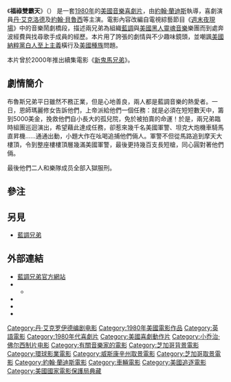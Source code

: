{{Link style|time=2015-12-13T14:44:12+00:00}}
{{noteTA
|T=zh-hk:鬼馬兄弟; zh-tw:福祿雙霸天; zh-cn:蓝调兄弟;
|G1=Show
|1=zh-hk:鬼馬兄弟; zh-tw:福祿雙霸天; zh-cn:蓝调兄弟;
}}
{{Infobox film
| name           = 福祿雙霸天
| original_name = The Blues Brothers
| tw_name = 福祿雙霸天
| hk_name = 鬼馬兄弟
| cn_name = 蓝调兄弟
| image          = Bluesbrothersmovieposter.jpg
| caption        = 電影宣傳海報
| alt            = Movie poster with two of the main characters on the right-side of the image. They are both wearing black suits, hats, and sunglasses and facing forwards. The man on the right is resting his arm on the shoulder of the man on the left. A police car is present on the left side of the image behind them. At the top of the image is the tagline "They'll never get caught. They're on a mission from God." At the bottom of the poster is the title of the film, cast names, and production credits.
| director       = [[約翰·蘭迪斯|約翰·蘭迪斯]]
| producer       = [[Bernie_Brillstein|Bernie Brillstein]]<br />[[George_Folsey_Jr.|George Folsey Jr.]]<br />David Sosna<br />[[Robert_K._Weiss|Robert K. Weiss]]
| writer         = [[丹·艾克洛德|丹·艾克洛德]]<br />約翰·蘭迪斯
| starring       = [[約翰·貝魯西|約翰·貝魯西]]<br />[[丹·艾克洛德|丹·艾克洛德]]<br />[[嘉莉·費雪|嘉莉·費雪]]<br />[[艾瑞莎·弗蘭克林|艾瑞莎·弗蘭克林]]<br />[[約翰·坎迪|約翰·坎迪]]<br />[[亨利·吉布森|亨利·吉布森]]
| music          = [[Elmer_Bernstein|Elmer Bernstein]]
| cinematography = Stephen M. Katz
| editing        = [[George_Folsey_Jr.|George Folsey Jr.]]
| distributor    = [[環球影業|環球影業]]
| released       = {{start date|1980|6|20}}
| runtime        = 133分鐘
| country        = {{美國電影產地}}
| language       = 英語
| budget         = $2千7百萬<ref name="RTBudget">{{cite web|title=Info & Tidbits on The Blues Brothers|publisher=[[Rotten_Tomatoes|Rotten Tomatoes]]|url=http://www.rottentomatoes.com/m/blues_brothers/about.php#mistakes|accessdate=December 16, 2006|archive-date=2007-10-14|archive-url=https://web.archive.org/web/20071014070445/http://www.rottentomatoes.com/m/blues_brothers/about.php#mistakes|dead-url=no}}</ref>
| gross          = $115,229,890
| followed_by    = 《[[新鬼馬兄弟|新鬼馬兄弟]]》（''[[:en:Blues_Brothers_2000|Blues Brothers 2000]]''）
}}
《'''福祿雙霸天'''》（{{lang-en|''The Blues Brothers''}}） 是一套[[1980年電影|1980年]]的[[美國電影|美國]][[音樂片|音樂]][[喜劇片|喜劇片]]，由[[約翰·蘭迪斯|約翰·蘭迪斯]]執導，喜劇演員[[丹·艾克洛德|丹·艾克洛德]]及[[約翰·貝魯西|約翰·貝魯西]]等主演。電影內容改編自電視綜藝節目《[[週末夜現場|週末夜現場]]》中的音樂鬧劇橋段，描述兩兄弟為組織[[藍調|藍調]]與[[美國黑人|美國黑人]][[靈魂音樂|靈魂音樂]]樂團而到處奔波經費與找尋歌手成員的經歷。本片用了誇張的劇情與不少趣味鏡頭，並嘲諷[[美國納粹黨|美國納粹黨]][[白人至上主義|白人至上主義]]橫行及[[美國種族|美國種族]]問題。

本片曾於2000年推出續集電影《[[新鬼馬兄弟|新鬼馬兄弟]]》。

==劇情簡介==
布魯斯兄弟平日雖然不務正業，但是心地善良，兩人都是藍調音樂的熱愛者。一日，恩師瑪麗修女告訴他們，上帝派給他們一個任務：就是必須在短短數天中，籌到5000美金，挽救他們自小長大的孤兒院，免於被拍賣的命運！於是，兩兄弟臨時組團巡迴演出，希望藉此達成任務，卻惹來幾千名美國軍警、坦克大炮機車騎馬直昇機……通通出動，小題大作在吆喝追捕他們倆人。軍警不但從馬路追到摩天大樓頂，令到整座樓樓頂層幾滿美國軍警，最後更持幾百支長短槍，同心圓對著他們倆。

最後他們二人和樂隊成员全部入獄服刑。

==參注==
{{reflist}}

==另見==
* [[藍調兄弟|藍調兄弟]]

==外部連結==
{{Wikiquote|The Blues Brothers}}
* [https://web.archive.org/web/20050924163751/http://bluesbrothers.com/ 藍調兄弟官方網站]
* {{imdb title|0080455|福祿雙霸天}}
** {{imdb title|0423272|福祿雙霸天製作花絮}}
* {{Amg movie|60974|福祿雙霸天}}
* {{mojo title|bluesbrothers|福祿雙霸天}}
* {{Rotten-tomatoes|blues_brothers|福祿雙霸天}}

{{DEFAULTSORT:Blues Brothers, The}}
[[Category:丹·艾克罗伊德编剧电影|Category:丹·艾克罗伊德编剧电影]]
[[Category:1980年美國電影作品|Category:1980年美國電影作品]]
[[Category:英語電影|Category:英語電影]]
[[Category:1980年代喜劇片|Category:1980年代喜劇片]]
[[Category:美國喜劇動作片|Category:美國喜劇動作片]]
[[Category:小乔治·佛尔西制片电影|Category:小乔治·佛尔西制片电影]]
[[Category:有關音樂家的電影|Category:有關音樂家的電影]]
[[Category:芝加哥背景電影|Category:芝加哥背景電影]]
[[Category:環球影業電影|Category:環球影業電影]]
[[Category:威斯康辛州取景電影|Category:威斯康辛州取景電影]]
[[Category:芝加哥取景電影|Category:芝加哥取景電影]]
[[Category:約翰·蘭迪斯電影|Category:約翰·蘭迪斯電影]]
[[Category:車輛電影|Category:車輛電影]]
[[Category:美國追逐電影|Category:美國追逐電影]]
[[Category:美國國家電影保護局典藏|Category:美國國家電影保護局典藏]]